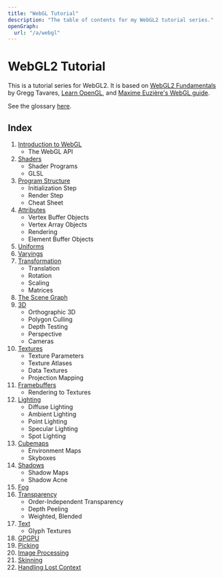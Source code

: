 ```yaml
---
title: "WebGL Tutorial"
description: "The table of contents for my WebGL2 tutorial series."
openGraph:
  url: "/a/webgl"
---
```


# WebGL2 Tutorial

This is a tutorial series for WebGL2. It is based on [WebGL2 Fundamentals](https://webgl2fundamentals.org/) by Gregg Tavares, [Learn OpenGL](https://learnopengl.com/), and [Maxime Euzière's WebGL guide](https://xem.github.io/articles/webgl-guide.html).

See the glossary [here](/a/webgl/glossary).

## Index

1. [Introduction to WebGL](/a/webgl/intro)
   - The WebGL API
2. [Shaders](/a/webgl/shaders)
   - Shader Programs
   - GLSL
3. [Program Structure](/a/webgl/program-structure)
   - Initialization Step
   - Render Step
   - Cheat Sheet
4. [Attributes](/a/webgl/attributes)
   - Vertex Buffer Objects
   - Vertex Array Objects
   - Rendering
   - Element Buffer Objects
5. [Uniforms](/a/webgl/uniforms)
6. [Varyings](/a/webgl/varyings)
7. [Transformation](/a/webgl/transformation)
   - Translation
   - Rotation
   - Scaling
   - Matrices
8. [The Scene Graph](/a/webgl/scene-graph)
9. [3D](/a/webgl/3d)
   - Orthographic 3D
   - Polygon Culling
   - Depth Testing
   - Perspective
   - Cameras
10. [Textures](/a/webgl/textures)
    - Texture Parameters
    - Texture Atlases
    - Data Textures
    - Projection Mapping
11. [Framebuffers](/a/webgl/framebuffers)
    - Rendering to Textures
12. [Lighting](/a/webgl/lighting)
    - Diffuse Lighting
    - Ambient Lighting
    - Point Lighting
    - Specular Lighting
    - Spot Lighting
13. [Cubemaps](/a/webgl/cubemaps)
    - Environment Maps
    - Skyboxes
14. [Shadows](/a/webgl/shadows)
    - Shadow Maps
    - Shadow Acne
15. [Fog](/a/webgl/fog)
16. [Transparency](/a/webgl/transparency)
    - Order-Independent Transparency
    - Depth Peeling
    - Weighted, Blended
17. [Text](/a/webgl/text)
    - Glyph Textures
18. [GPGPU](/a/webgl/gpgpu)
19. [Picking](/a/webgl/picking)
20. [Image Processing](/a/webgl/image-processing)
21. [Skinning](/a/webgl/skinning)
22. [Handling Lost Context](/a/webgl/loss-of-context)
